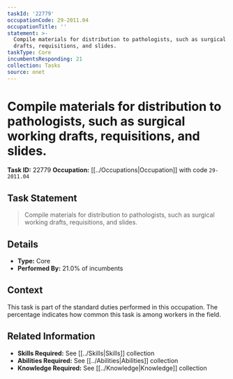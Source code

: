 ```yaml
---
taskId: '22779'
occupationCode: 29-2011.04
occupationTitle: ''
statement: >-
  Compile materials for distribution to pathologists, such as surgical working
  drafts, requisitions, and slides.
taskType: Core
incumbentsResponding: 21
collection: Tasks
source: onet
---
```

# Compile materials for distribution to pathologists, such as surgical working drafts, requisitions, and slides.

**Task ID:** 22779
**Occupation:** [[../Occupations|Occupation]] with code `29-2011.04`

## Task Statement

> Compile materials for distribution to pathologists, such as surgical working drafts, requisitions, and slides.

## Details

- **Type:** Core
- **Performed By:** 21.0% of incumbents

## Context

This task is part of the standard duties performed in this occupation. The percentage indicates how common this task is among workers in the field.

## Related Information

- **Skills Required:** See [[../Skills|Skills]] collection
- **Abilities Required:** See [[../Abilities|Abilities]] collection
- **Knowledge Required:** See [[../Knowledge|Knowledge]] collection
